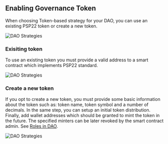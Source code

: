 
## Enabling Governance Token
When choosing Token-based strategy for your DAO, you can use an existing PSP22 token or create a new token.

![DAO Strategies](/img/token-choice.png)

### Exisiting token
To use an existing token you must provide a valid address to a smart contract which implements PSP22 standard.

![DAO Strategies](/img/existing-token.png)

### Create a new token
If you opt to create a new token, you must provide some basic information about the token such as: token name, token symbol and a number of decimals.
In the same step, you can setup an initial token distribution.
Finally, add wallet addresses which should be granted to mint the token in the future.
<Callout type="info">
The specified minters can be later revoked by the smart contract admin. See [Roles in DAO](/dao/dao-roles).
</Callout>

![DAO Strategies](/img/new-token.png)